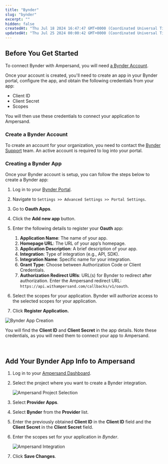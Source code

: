 ```yaml
---
title: "Bynder"
slug: "bynder"
excerpt: ""
hidden: false
createdAt: "Thu Jul 18 2024 16:47:47 GMT+0000 (Coordinated Universal Time)"
updatedAt: "Thu Jul 25 2024 00:00:42 GMT+0000 (Coordinated Universal Time)"
---
```

## Before You Get Started

To connect Bynder with Ampersand, you will need [a Bynder Account](https://www.bynder.com/en/).

Once your account is created, you'll need to create an app in your Bynder portal, configure the app, and obtain the following credentials from your app:

- Client ID
- Client Secret
- Scopes

You will then use these credentials to connect your application to Ampersand.

### Create a Bynder Account

To create an account for your organization, you need to contact the [Bynder Support](https://www.bynder.com/en/) team. An active account is required to log into your portal.

### Creating a Bynder App

Once your Bynder account is setup, you can follow the steps below to create a Bynder app:

1. Log in to your [Bynder Portal](https://portal.bynder.com/).

2. Navigate to `Settings >> Advanced Settings >> Portal Settings`.

3. Go to **Oauth Apps**.

4. Click the **Add new app** button.

5. Enter the following details to register your **Oauth** app:
   1. **Application Name**: The name of your app.
   2. **Homepage URL**: The URL of your app’s homepage.
   3. **Application Description**: A brief description of your app.
   4. **Integration**: Type of integration (e.g., API, SDK).
   5. **Integration Name**: Specific name for your integration.
   6. **Grant Type**: Choose between Authorization Code or Client Credentials.
   7. **Authorization Redirect URIs**: URL(s) for Bynder to redirect after authorization.  Enter the Ampersand redirect URL: `https://api.withampersand.com/callbacks/v1/oauth`.

6. Select the scopes for your application. Bynder will authorize access to the selected scopes for your application.

7. Click **Register Application.**

![Bynder App Creation](/images/provider-guides/af13a22-bynder1.gif)

You will find the **Client ID** and **Client Secret** in the app details. Note these credentials, as you will need them to connect your app to Ampersand.

<br />

## Add Your Bynder App Info to Ampersand

1. Log in to your [Ampersand Dashboard](https://dashboard.withampersand.com).

2. Select the project where you want to create a Bynder integration.

   ![Ampersand Project Selection](/images/provider-guides/31a6a12-Ampersand.png)

3. Select **Provider Apps**.

4. Select **Bynder** from the **Provider** list.

5. Enter the previously obtained **Client ID** in the **Client ID** field and the **Client Secret** in the **Client Secret** field.

6. Enter the scopes set for your application in _Bynder_.

   ![Ampersand Integration](/images/provider-guides/3a0b8e9-bynder2.gif)

7. Click **Save Changes**.
